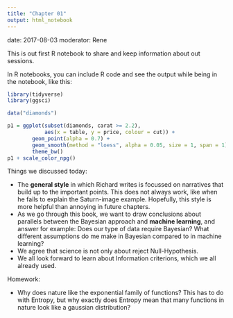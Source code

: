 ```yaml
---
title: "Chapter 01"
output: html_notebook
---
```

date: 2017-08-03
moderator: Rene

This is out first R notebook to share and keep information about out sessions. 
 
In R notebooks, you can include R code and see the output while being in the notebook, like this:
```r
library(tidyverse)
library(ggsci)

data("diamonds")

p1 = ggplot(subset(diamonds, carat >= 2.2),
            aes(x = table, y = price, colour = cut)) +
        geom_point(alpha = 0.7) +
        geom_smooth(method = "loess", alpha = 0.05, size = 1, span = 1) +
        theme_bw()
p1 + scale_color_npg()
```

Things we discussed today:

* The **general style** in which Richard writes is focussed on narratives that build up to the important points. This does not always work, like when he fails to explain the Saturn-image example. Hopefully, this style is more helpful than annoying in future chapters.
* As we go through this book, we want to draw conclusions about parallels between the Bayesian approach and **machine learning**, and answer for example: Does our type of data require Bayesian? What different assumptions do me make in Bayesian compared to in machine learning? 
* We agree that science is not only about reject Null-Hypothesis. 
* We all look forward to learn about Information criterions, which we all already used. 

Homework:

* Why does nature like the exponential family of functions? This has to do with Entropy, but why exactly does Entropy mean that many functions in nature look like a gaussian distribution?

